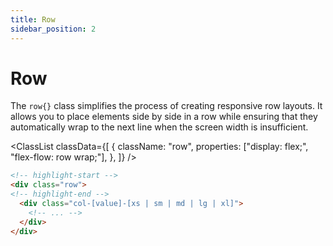 ```yaml
---
title: Row
sidebar_position: 2
---
```



# Row

The `row{}` class simplifies the process of creating responsive row layouts. It allows you to place elements side by side in a row while ensuring that they automatically wrap to the next line when the screen width is insufficient.

<ClassList
  classData={[
    {
      className: "row",
      properties: ["display: flex;", "flex-flow: row wrap;"],
    },
  ]}
/>

```html
<!-- highlight-start -->
<div class="row">
<!-- highlight-end -->
  <div class="col-[value]-[xs | sm | md | lg | xl]">
    <!-- ... -->
  </div>
</div>
```
